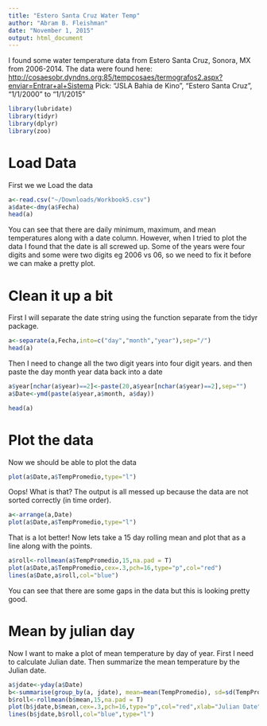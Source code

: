 ```yaml
---
title: "Estero Santa Cruz Water Temp"
author: "Abram B. Fleishman"
date: "November 1, 2015"
output: html_document
---
```


I found some water temperature data from Estero Santa Cruz, Sonora, MX from 2006-2014.  The data were found here: <http://cosaesobr.dyndns.org:85/tempcosaes/termografos2.aspx?enviar=Entrar+al+Sistema>
Pick: "JSLA Bahia de Kino", "Estero Santa Cruz", "1/1/2000" to "1/1/2015"

```r
library(lubridate)
library(tidyr)
library(dplyr)
library(zoo)
```
# Load Data
First we we Load the data

```r

a<-read.csv("~/Downloads/Workbook5.csv")
a$date<-dmy(a$Fecha)
head(a)

```

You can see that there are daily minimum, maximum, and mean temperatures along with a date column.  However, when I tried to plot the data I found that the date is all screwed up.  Some of the years were four digits and some were two digits eg 2006 vs 06, so we need to fix it before we can make a pretty plot.

# Clean it up a bit
First I will separate the date string using the function separate from the tidyr package.

```r
a<-separate(a,Fecha,into=c("day","month","year"),sep="/")
head(a)
```

Then I need to change all the two digit years into four digit years. and then paste the day month year data back into a date

```r
a$year[nchar(a$year)==2]<-paste(20,a$year[nchar(a$year)==2],sep="")
a$Date<-ymd(paste(a$year,a$month, a$day))

head(a)
```

# Plot the data
Now we should be able to plot the data

```r
plot(a$Date,a$TempPromedio,type="l")
```

Oops!  What is that?  The output is all messed up because the data are not sorted correctly (in time order).

```r
a<-arrange(a,Date)
plot(a$Date,a$TempPromedio,type="l")
```

That is a lot better! 
Now lets take a 15 day rolling mean and plot that as a line along with the points.

```r
a$roll<-rollmean(a$TempPromedio,15,na.pad = T)
plot(a$Date,a$TempPromedio,cex=.3,pch=16,type="p",col="red")
lines(a$Date,a$roll,col="blue")
```

You can see that there are some gaps in the data but this is looking pretty good.

# Mean by julian day
Now I want to make a plot of mean temperature by day of year.  First I need to calculate Julian date.  Then summarize the mean temperature by the Julian date.

```r
a$jdate<-yday(a$Date)
b<-summarise(group_by(a, jdate), mean=mean(TempPromedio), sd=sd(TempPromedio))
b$roll<-rollmean(b$mean,15,na.pad = T)
plot(b$jdate,b$mean,cex=.3,pch=16,type="p",col="red",xlab="Julian Date",ylab="Mean Water Temp(Degrees C)",main="Mean Water Temperture \n Estero Santa Cruz, Sonora, Mexico \n 2006-2013")
lines(b$jdate,b$roll,col="blue",type="l")

```
